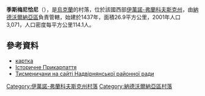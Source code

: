 {{coord|48|46|14|N|24|40|0|E|scale:30000|display=title}}

'''季斯梅尼恰尼'''（{{lang-uk|Тисменичани}}），是[[烏克蘭|烏克蘭]]的村落，位於該國西部[[伊萬諾-弗蘭科夫斯克州|伊萬諾-弗蘭科夫斯克州]]，由[[納德沃爾納亞區|納德沃爾納亞區]]負責管轄，始建於1437年，面積26.9平方公里，2001年人口3,071，人口密度每平方公里114.1人。

==參考資料==
* [http://gska2.rada.gov.ua/pls/z7502/A005?rf7571=13938 картка]{{dead link|date=2017年12月 |bot=InternetArchiveBot |fix-attempted=yes }}
*[http://history.iv-fr.net/article.php?id=410 Історичне Прикарпаття]{{Wayback|url=http://history.iv-fr.net/article.php?id=410 |date=20170825191613 }}
*[https://web.archive.org/web/20161227035751/http://www.nadrda.gov.ua/node/221 Тисменичани на сайті Надвірнянської районної ради]

{{DEFAULTSORT:Тисменичани}}
[[Category:伊萬諾-弗蘭科夫斯克州村落|Category:伊萬諾-弗蘭科夫斯克州村落]]
[[Category:納德沃爾納亞區村落|Category:納德沃爾納亞區村落]]


{{IvanoFrankivsk-geo-stub}}